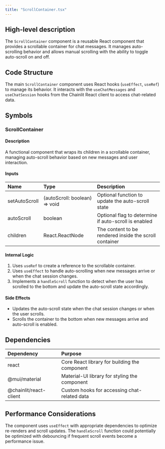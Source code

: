 ```yaml
---
title: "ScrollContainer.tsx"
---
```


## High-level description
The `ScrollContainer` component is a reusable React component that provides a scrollable container for chat messages. It manages auto-scrolling behavior and allows manual scrolling with the ability to toggle auto-scroll on and off.

## Code Structure
The main `ScrollContainer` component uses React hooks (`useEffect`, `useRef`) to manage its behavior. It interacts with the `useChatMessages` and `useChatSession` hooks from the Chainlit React client to access chat-related data.

## Symbols

### ScrollContainer
#### Description
A functional component that wraps its children in a scrollable container, managing auto-scroll behavior based on new messages and user interaction.

#### Inputs
| Name | Type | Description |
|:-----|:-----|:------------|
| setAutoScroll | (autoScroll: boolean) =&gt; void | Optional function to update the auto-scroll state |
| autoScroll | boolean | Optional flag to determine if auto-scroll is enabled |
| children | React.ReactNode | The content to be rendered inside the scroll container |

#### Internal Logic
1. Uses `useRef` to create a reference to the scrollable container.
2. Uses `useEffect` to handle auto-scrolling when new messages arrive or when the chat session changes.
3. Implements a `handleScroll` function to detect when the user has scrolled to the bottom and update the auto-scroll state accordingly.

#### Side Effects
- Updates the auto-scroll state when the chat session changes or when the user scrolls.
- Scrolls the container to the bottom when new messages arrive and auto-scroll is enabled.

## Dependencies
| Dependency | Purpose |
|:-----------|:--------|
| react | Core React library for building the component |
| @mui/material | Material-UI library for styling the component |
| @chainlit/react-client | Custom hooks for accessing chat-related data |

## Performance Considerations
The component uses `useEffect` with appropriate dependencies to optimize re-renders and scroll updates. The `handleScroll` function could potentially be optimized with debouncing if frequent scroll events become a performance issue.